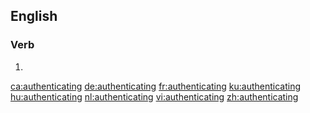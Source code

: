 ==English==

===Verb===
{{head|en|present participle}}

# {{present participle of|authenticate|lang=en|nocat=1}}

[[ca:authenticating]]
[[de:authenticating]]
[[fr:authenticating]]
[[ku:authenticating]]
[[hu:authenticating]]
[[nl:authenticating]]
[[vi:authenticating]]
[[zh:authenticating]]